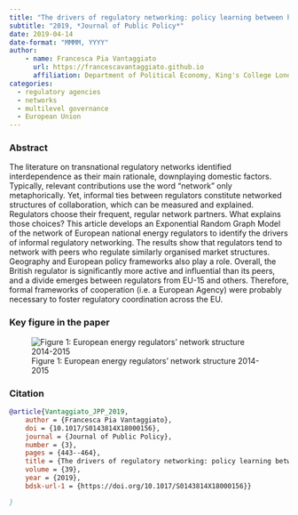 ```yaml
---
title: "The drivers of regulatory networking: policy learning between homophily and convergence." 
subtitle: "2019, *Journal of Public Policy*"
date: 2019-04-14
date-format: "MMMM, YYYY"
author:
    - name: Francesca Pia Vantaggiato
      url: https://francescavantaggiato.github.io
      affiliation: Department of Political Economy, King's College London (UK)
categories: 
  - regulatory agencies
  - networks
  - multilevel governance
  - European Union
---
```


### Abstract

The literature on transnational regulatory networks identified interdependence as their main rationale, downplaying domestic factors. Typically, relevant contributions use the word "network" only metaphorically. Yet, informal ties between regulators constitute networked structures of collaboration, which can be measured and explained. Regulators choose their frequent, regular network partners. What explains those choices? This article develops an Exponential Random Graph Model of the network of European national energy regulators to identify the drivers of informal regulatory networking. The results show that regulators tend to network with peers who regulate similarly organised market structures. Geography and European policy frameworks also play a role. Overall, the British regulator is significantly more active and influential than its peers, and a divide emerges between regulators from EU-15 and others. Therefore, formal frameworks of cooperation (i.e. a European Agency) were probably necessary to foster regulatory coordination across the EU.

### Key figure in the paper

![Figure 1: European energy regulators' network structure 2014-2015](JPP_2019.jpeg)

### Citation

``` bibtex
@article{Vantaggiato_JPP_2019,
    author = {Francesca Pia Vantaggiato},
    doi = {10.1017/S0143814X18000156},
    journal = {Journal of Public Policy},
    number = {3},
    pages = {443--464},
    title = {The drivers of regulatory networking: policy learning between homophily and convergence},
    volume = {39},
    year = {2019},
    bdsk-url-1 = {https://doi.org/10.1017/S0143814X18000156}}

}
```
